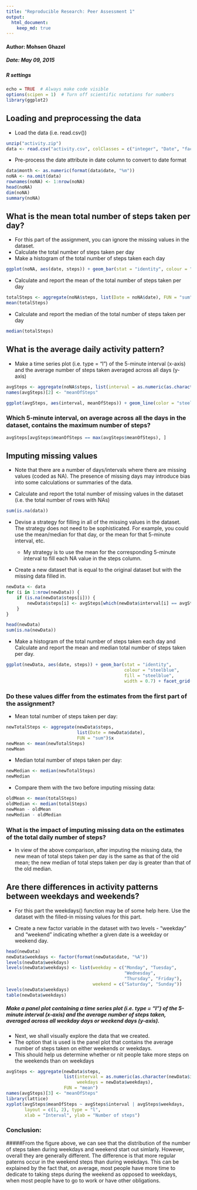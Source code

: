 ```yaml
---
title: "Reproducible Research: Peer Assessment 1"
output: 
  html_document:
    keep_md: true
---
```


#### Author: Mohsen Ghazel 
##### Date: May 09, 2015
 
                                                                                                                                                                                                    
##### R settings

```r
echo = TRUE  # Always make code visible
options(scipen = 1)  # Turn off scientific notations for numbers
library(ggplot2)
```


## Loading and preprocessing the data
* Load the data (i.e. read.csv())
```r
unzip("activity.zip")
data <- read.csv("activity.csv", colClasses = c("integer", "Date", "factor"))
```

* Pre-process the date attribute in date column to convert to date format
```r
data$month <- as.numeric(format(data$date, "%m"))
noNA <- na.omit(data)
rownames(noNA) <- 1:nrow(noNA)
head(noNA)
dim(noNA)
summary(noNA)
```

## What is the mean total number of steps taken per day?

* For this part of the assignment, you can ignore the missing values in the dataset.
* Calculate the total number of steps taken per day
* Make a histogram of the total number of steps taken each day
```r
ggplot(noNA, aes(date, steps)) + geom_bar(stat = "identity", colour = "steelblue", fill = "steelblue", width = 0.7) + facet_grid(. ~ month, scales = "free") + labs(title = "Histogram of Total Number of Steps Taken Each Day", x = "Date", y = "Total number of steps")
```

* Calculate and report the mean of the total number of steps taken per day
```r
totalSteps <- aggregate(noNA$steps, list(Date = noNA$date), FUN = "sum")$x
mean(totalSteps)
```

* Calculate and report the median of the total number of steps taken per day
```r
median(totalSteps)
```

## What is the average daily activity pattern?

* Make a time series plot (i.e. type = "l") of the 5-minute interval (x-axis) and the average number of steps taken averaged across all days (y-axis)
```r
avgSteps <- aggregate(noNA$steps, list(interval = as.numeric(as.character(noNA$interval))), FUN = "mean")
names(avgSteps)[2] <- "meanOfSteps"

ggplot(avgSteps, aes(interval, meanOfSteps)) + geom_line(color = "steelblue", size = 0.8) + labs(title = "Time Series Plot of the 5-minute Interval", x = "5-minute intervals", y = "Average Number of Steps Taken")
```

### Which 5-minute interval, on average across all the days in the dataset, contains the maximum number of steps?
```r
avgSteps[avgSteps$meanOfSteps == max(avgSteps$meanOfSteps), ]
```


## Imputing missing values

* Note that there are a number of days/intervals where there are missing values (coded as NA). The presence of missing days may introduce bias into some calculations or summaries of the data.

* Calculate and report the total number of missing values in the dataset (i.e. the total number of rows with NAs)
```r
sum(is.na(data))
```

* Devise a strategy for filling in all of the missing values in the dataset. The strategy does not need to be sophisticated. For example, you could use the mean/median for that day, or the mean for that 5-minute interval, etc.

  * My strategy is to use the mean for the corresponding 5-minute interval to fill each NA value in the steps column.

* Create a new dataset that is equal to the original dataset but with the missing data filled in.
```r
newData <- data 
for (i in 1:nrow(newData)) {
    if (is.na(newData$steps[i])) {
        newData$steps[i] <- avgSteps[which(newData$interval[i] == avgSteps$interval), ]$meanOfSteps
    }
}

head(newData)
sum(is.na(newData))
```

* Make a histogram of the total number of steps taken each day and Calculate and report the mean and median total number of steps taken per day.
```r
ggplot(newData, aes(date, steps)) + geom_bar(stat = "identity",
                                             colour = "steelblue",
                                             fill = "steelblue",
                                             width = 0.7) + facet_grid(. ~ month, scales = "free") + labs(title = "Histogram of Total Number of Steps Taken Each Day (no missing data)", x = "Date", y = "Total number of steps")
```

### Do these values differ from the estimates from the first part of the assignment? 

*  Mean total number of steps taken per day:
```r
newTotalSteps <- aggregate(newData$steps, 
                           list(Date = newData$date), 
                           FUN = "sum")$x
newMean <- mean(newTotalSteps)
newMean
```
* Median total number of steps taken per day:
```r
newMedian <- median(newTotalSteps)
newMedian
```

* Compare them with the two before imputing missing data:
```r
oldMean <- mean(totalSteps)
oldMedian <- median(totalSteps)
newMean - oldMean
newMedian - oldMedian
```

### What is the impact of imputing missing data on the estimates of the total daily number of steps?

* In view of the above comparison, after imputing the missing data, the new mean of total steps taken per day is the same as that of the old mean; the new median of total steps taken per day is greater than that of the old median.


## Are there differences in activity patterns between weekdays and weekends?

* For this part the weekdays() function may be of some help here. Use the dataset with the filled-in missing values for this part.

* Create a new factor variable in the dataset with two levels - "weekday" and "weekend" indicating whether a given date is a weekday or weekend day.
```r
head(newData)
newData$weekdays <- factor(format(newData$date, "%A"))
levels(newData$weekdays)
levels(newData$weekdays) <- list(weekday = c("Monday", "Tuesday",
                                             "Wednesday", 
                                             "Thursday", "Friday"),
                                 weekend = c("Saturday", "Sunday"))
levels(newData$weekdays)
table(newData$weekdays)
```

##### Make a panel plot containing a time series plot (i.e. type = "l") of the 5-minute interval (x-axis) and the average number of steps taken, averaged across all weekday days or weekend days (y-axis). 

  * Next, we shall visually explore the data that we created. 
  * The option that is used is the panel plot that contains the average number of steps taken on either weekends or weekdays. 
  * This should help us determine whether or nit people take more steps on the weekends than on weekdays

```r
avgSteps <- aggregate(newData$steps, 
                      list(interval = as.numeric(as.character(newData$interval)), 
                           weekdays = newData$weekdays),
                      FUN = "mean")
names(avgSteps)[3] <- "meanOfSteps"
library(lattice)
xyplot(avgSteps$meanOfSteps ~ avgSteps$interval | avgSteps$weekdays, 
       layout = c(1, 2), type = "l", 
       xlab = "Interval", ylab = "Number of steps")
```

### Conclusion:

#####From the figure above, we can see that the distribution of the number of steps taken during weekdays and weekend start out simlarly. However, overall they are generally different. The difference is that more regular paterns occur in the weekend steps than during weekdays. This can be explained by the fact that, on average, most people have more time to dedicate to taking steps during the weekend as opposed to weekdays, when most people have to go to work or have other obligations. 
